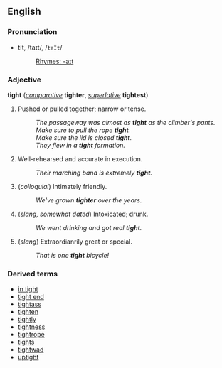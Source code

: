 ==English==
===Pronunciation===
*tīt, /taɪt/, /<tt>taIt</tt>/
*:[[Rhymes:English:-aɪt|Rhymes: -aɪt]]

===Adjective===
'''tight''' (''[[comparative]]'' '''tighter''', ''[[superlative]]'' '''tightest''')

# Pushed or pulled together; narrow or tense.
#: ''The passageway was almost as '''tight''' as the climber's pants.''
#: ''Make sure to pull the rope '''tight'''.''
#: ''Make sure the lid is closed '''tight'''.''
#: ''They flew in a '''tight''' formation.''
# Well-rehearsed and accurate in execution.
#: ''Their marching band is extremely '''tight'''.''
# (''colloquial'') Intimately friendly.
#: ''We've grown '''tighter''' over the years.''
# (''slang, somewhat dated'') Intoxicated; drunk.
#: ''We went drinking and got real '''tight'''.''
# (''slang'') Extraordianrily great or special.
#: ''That is one '''tight''' bicycle!''

===Derived terms===
*[[in tight]]
*[[tight end]]
*[[tightass]]
*[[tighten]]
*[[tightly]]
*[[tightness]]
*[[tightrope]]
*[[tights]]
*[[tightwad]]
*[[uptight]]